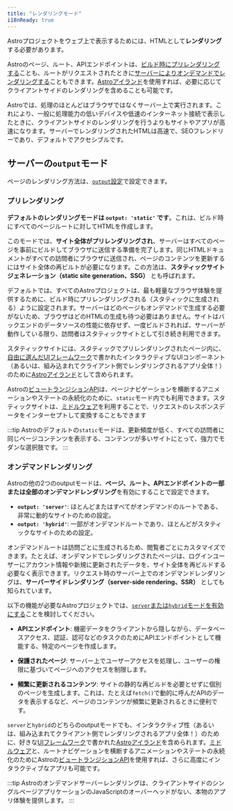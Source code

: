 ```yaml
---
title: "レンダリングモード"
i18nReady: true
---
```


Astroプロジェクトをウェブ上で表示するためには、HTMLとして**レンダリング**する必要があります。

Astroのページ、ルート、APIエンドポイントは、[ビルド時にプリレンダリングする](#プリレンダリング)ことも、ルートがリクエストされたときに[サーバーによりオンデマンドでレンダリングする](#オンデマンドレンダリング)こともできます。[Astroアイランド](/ja/concepts/islands/)を使用すれば、必要に応じてクライアントサイドのレンダリングを含めることも可能です。

Astroでは、処理のほとんどはブラウザではなくサーバー上で実行されます。これにより、一般に処理能力の低いデバイスや低速のインターネット接続で表示したときに、クライアントサイドのレンダリングを行うよりもサイトやアプリが高速になります。サーバーでレンダリングされたHTMLは高速で、SEOフレンドリーであり、デフォルトでアクセシブルです。

## サーバーの`output`モード

ページのレンダリング方法は、[`output`設定](/ja/reference/configuration-reference/#output)で設定できます。

### プリレンダリング

**デフォルトのレンダリングモードは __`output: 'static'`__ です**。これは、ビルド時にすべてのページルートに対してHTMLを作成します。

このモードでは、**サイト全体がプリレンダリングされ**、サーバーはすべてのページを事前にビルドしてブラウザに送信する準備を完了します。同じHTMLドキュメントがすべての訪問者にブラウザに送信され、ページのコンテンツを更新するにはサイト全体の再ビルトが必要になります。この方法は、**スタティックサイトジェネレーション（static site generation、SSG）** とも呼ばれます。

デフォルトでは、すべてのAstroプロジェクトは、最も軽量なブラウザ体験を提供するために、ビルド時にプリレンダリングされる（スタティックに生成される）ように設定されます。サーバーはどのページもオンデマンドで生成する必要がないため、ブラウザはどのHTMLの生成も待つ必要はありません。サイトはバックエンドのデータソースの性能に依存せず、一度ビルドされれば、サーバーが動作している限り、訪問者はスタティックサイトとして引き続き利用できます。

スタティックサイトには、スタティックでプリレンダリングされたページ内に、[自由に選んだUIフレームワーク](/ja/core-concepts/framework-components/)で書かれたインタラクティブなUIコンポーネント（あるいは、組み込まれてクライアント側でレンダリングされるアプリ全体！）のために[Astroアイランド](/ja/concepts/islands/)として含められます。

Astroの[ビュートランジションAPI](/ja/guides/view-transitions/)は、ページナビゲーションを横断するアニメーションやステートの永続化のために、`static`モード内でも利用できます。スタティックサイトは、[ミドルウェア](/ja/guides/middleware/)を利用することで、リクエストのレスポンスデータをインターセプトして変換することもできます

:::tip
Astroのデフォルトの`static`モードは、更新頻度が低く、すべての訪問者に同じページコンテンツを表示する、コンテンツが多いサイトにとって、強力でモダンな選択肢です。
:::

### オンデマンドレンダリング

Astroの他の2つのoutputモードは、**ページ、ルート、APIエンドポイントの一部または全部のオンデマンドレンダリング**を有効にすることで設定できます。
  - __`output: 'server'`__: ほとんどまたはすべてがオンデマンドのルートである、非常に動的なサイトのための設定。
  - __`output: 'hybrid'`__: 一部がオンデマンドルートであり、ほとんどがスタティックなサイトのための設定。

オンデマンドルートは訪問ごとに生成されるため、閲覧者ごとにカスタマイズできます。たとえば、オンデマンドでレンダリングされたページは、ログインユーザーにアカウント情報や新規に更新されたデータを、サイト全体を再ビルドする必要なく表示できます。リクエスト時のサーバー上でのオンデマンドレンダリングは、**サーバーサイドレンダリング（server-side rendering、SSR）** としても知られています。

以下の機能が必要なAstroプロジェクトでは、[`server`または`hybrid`モードを有効にする](/ja/guides/server-side-rendering/#enable-on-demand-server-rendering)ことを検討してください。

- **APIエンドポイント**: 機密データをクライアントから隠しながら、データベースアクセス、認証、認可などのタスクのためにAPIエンドポイントとして機能する、特定のページを作成します。

- **保護されたページ**: サーバー上でユーザーアクセスを処理し、ユーザーの権限に基づいてページへのアクセスを制限します。

- **頻繁に更新されるコンテンツ**: サイトの静的な再ビルドを必要とせずに個別のページを生成します。これは、たとえば`fetch()`で動的に呼んだAPIのデータを表示するなど、ページのコンテンツが頻繁に更新されるときに便利です。

`server`と`hybrid`のどちらのoutputモードでも、インタラクティブ性（あるいは、組み込まれてクライアント側でレンダリングされるアプリ全体！）のために、好きな[UIフレームワーク](/ja/core-concepts/framework-components/)で書かれた[Astroアイランド](/ja/concepts/islands/)を含められます。[ミドルウェア](/ja/guides/middleware/)と、ルートナビゲーションを横断するアニメーションやステートの永続化のためにAstroの[ビュートランジションAPI](/ja/guides/view-transitions/)を使用すれば、さらに高度にインタラクティブなアプリも可能です。

:::tip
Astroのオンデマンドサーバーレンダリングは、クライアントサイドのシングルページアプリケーションのJavaScriptのオーバーヘッドがない、本物のアプリ体験を提供します。
:::
